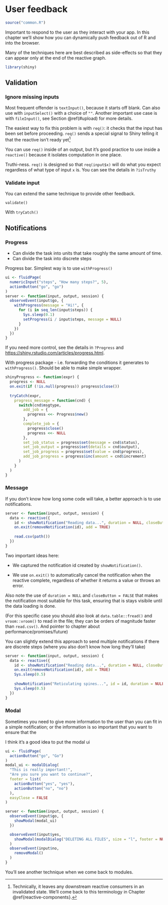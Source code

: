 # User feedback {#action-feedback}

```r
source("common.R")
```

Important to respond to the user as they interact with your app. In this chapter we'll show how you can dynamically push feedback out of R and into the browser.  

Many of the techniques here are best described as side-effects so that they can appear only at the end of the reactive graph.

```r
library(shiny)
```

## Validation

### Ignore missing inputs

Most frequent offender is `textInput()`, because it starts off blank. Can also use with `inputSelect()` with a choice of `""`. Another important use case is with `fileInput()`, see Section \@ref(#upload) for more details.

The easiest way to fix this problem is with `req()`: it checks that the input has been set before proceeding. `req()` sends a special signal to Shiny telling it that the reactive isn't ready yet[^technically]

[^technically]: Technically, it leaves any downstream reactive consumers in an invalidated state. We'll come back to this terminology in Chapter \@ref{reactive-components}.



You can use `req()` inside of an output, but it's good practice to use inside a `reactive()` because it isolates computation in one place.

Truthi-ness. `req()` is designed so that `req(input$x)` will do what you expect regardless of what type of input `x` is. You can see the details in `?isTruthy`



### Validate input

You can extend the same technique to provide other feedback.

`validate()`

With `tryCatch()`

## Notifications

### Progress

* Can divide the task into units that take roughly the same amount of time.
* Can divide the task into discrete steps

Progress bar. Simplest way is to use `withProgress()`

```r
ui <- fluidPage(
  numericInput("steps", "How many steps?", 5),
  actionButton("go", "go")
)
server <- function(input, output, session) {
  observeEvent(input$go, {
    withProgress(message = "Hi!", {
      for (i in seq_len(input$steps)) {
        Sys.sleep(0.1)
        setProgress(i / input$steps, message = NULL)
      }
    })
  })
}
```

If you need more control, see the details in `?Progress` and <https://shiny.rstudio.com/articles/progress.html>.

With progress package - i.e. forwarding the conditions it generates to `withProgress()`. Should be able to make simple wrapper.

```r
shinyProgress <- function(expr) {
  progress <- NULL
  on.exit(if (!is.null(progress)) progress$close())
  
  tryCatch(expr,
    progress_message = function(cnd) {
      switch(cnd$msgtype,
        add_job = {
          progress <<- Progress$new()
        },
        complete_job = {
          progress$close()
          progress <<- NULL
        },
        set_job_status = progress$set(message = cnd$status),
        set_job_output = progress$set(details = cnd$output),
        set_job_progress = progress$set(value = cnd$progress),
        add_job_progress = progress$inc(amount = cnd$increment)
      )
    }
  )
}
```

<!-- Indeterminate progress: https://github.com/rstudio/shiny/issues/609 -->

### Message

If you don't know how long some code will take, a better approach is to use notifications.

```r
server <- function(input, output, session) {
  data <- reactive({
    id <- showNotification("Reading data...", duration = NULL, closeButton = FALSE)
    on.exit(removeNotification(id), add = TRUE)
    
    read.csv(path())
  })
}
```

Two important ideas here:

* We captured the notification id created by `showNotification()`.

* We use `on.exit()` to automatically cancel the notification when the 
  reactive complete, regardless of whether it returns a value or throws
  an error.
  
Also note the use of `duration = NULL` and `closeButton = FALSE` that makes the notification most suitable for this task, ensuring that is stays visibile until the data loading is done.
  
(For this specific case you should also look at `data.table::fread()` and `vroom::vroom()` to read in the file; they can be orders of magnitude faster than `read.csv()`. And pointer to chapter about performance/promises/future)

You can slightly extend this approach to send multiple notifications if there are discrete steps (where you also don't know how long they'll take)

```r
server <- function(input, output, session) {
  data <- reactive({
    id <- showNotification("Reading data...", duration = NULL, closeButton = FALSE)
    on.exit(removeNotification(id), add = TRUE)
    Sys.sleep(0.5)
      
    showNotification("Reticulating spines...", id = id, duration = NULL, closeButton = FALSE)
    Sys.sleep(0.5)
  })
}
```

### Modal 

Sometimes you need to give more information to the user than you can fit in a simple notification; or the information is so important that you want to ensure that the 

I think it's a good idea to put the modal ui 

```r
ui <- fluidPage(
  actionButton("go", "Go")
)
modal_ui <- modalDialog(
  "This is really important!",
  "Are you sure you want to continue?",
  footer = list(
    actionButton("yes", "yes"),
    actionButton("no", "no")
  ),
  easyClose = FALSE
)

server <- function(input, output, session) {
  observeEvent(input$go, {
    showModal(modal_ui)
  })

  observeEvent(input$yes, 
    showModal(modalDialog("DELETING ALL FILES", size = "l", footer = NULL))
  )
  observeEvent(input$no, 
    removeModal()
  )
}
```

You'll see another technique when we come back to modules.
